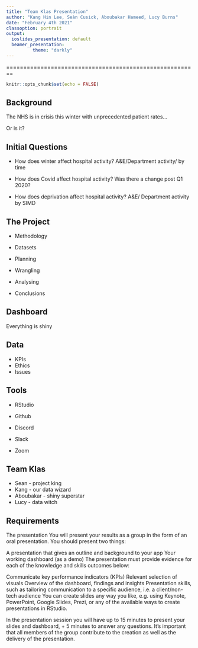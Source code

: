 ```yaml
---
title: "Team Klas Presentation"
author: "Kang Hin Lee, Seàn Cusick, Aboubakar Hameed, Lucy Burns"
date: "February 4th 2021"
classoption: portrait
output:
  ioslides_presentation: default
  beamer_presentation: 
          theme: "darkly"
---
```


========================================================

```r
knitr::opts_chunk$set(echo = FALSE)
```

## Background

The NHS is in crisis this winter with unprecedented patient rates...

Or is it?

## Initial Questions

-   How does winter affect hospital activity? A&E/Department activity/ by time

-   How does Covid affect hospital activity? Was there a change post Q1 2020?

-   How does deprivation affect hospital activity? A&E/ Department activity by SIMD

## The Project

-   Methodology

-   Datasets

-   Planning

-   Wrangling

-   Analysing

-   Conclusions

## Dashboard

Everything is shiny

## Data

-   KPIs
-   Ethics
-   Issues

## Tools

-   RStudio

-   Github

-   Discord

-   Slack

-   Zoom

## Team Klas

-   Sean - project king
-   Kang - our data wizard
-   Aboubakar - shiny superstar
-   Lucy - data witch

## Requirements

The presentation You will present your results as a group in the form of an oral presentation. You should present two things:

A presentation that gives an outline and background to your app Your working dashboard (as a demo) The presentation must provide evidence for each of the knowledge and skills outcomes below:

Communicate key performance indicators (KPIs) Relevant selection of visuals Overview of the dashboard, findings and insights Presentation skills, such as tailoring communication to a specific audience, i.e. a client/non-tech audience You can create slides any way you like, e.g. using Keynote, PowerPoint, Google Slides, Prezi, or any of the available ways to create presentations in RStudio.

In the presentation session you will have up to 15 minutes to present your slides and dashboard, + 5 minutes to answer any questions. It's important that all members of the group contribute to the creation as well as the delivery of the presentation.

